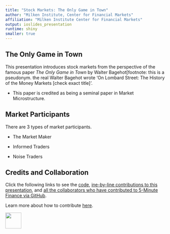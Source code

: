 ```yaml
---
title: "Stock Markets: The Only Game in Town"
author: "Milken Institute, Center for Financial Markets"
affiliation: "Milken Institute Center for Financial Markets"
output: ioslides_presentation
runtime: shiny
smaller: true
---
```


## The Only Game in Town

This presentation introduces stock markets from the perspective of the famous paper *The Only Game in Town* by Walter Bagehot[footnote: this is a pseudonym.  the real Walter Bagehot wrote 'On Lombard Street: The History of the Money Markets [check exact title]'.

-  This paper is credited as being a seminal paper in Market Microstructure.


##  Market Participants

There are 3 types of market participants.

-  The Market Maker

-  Informed Traders

-  Noise Traders

## Credits and Collaboration


Click the following links to see the [code](https://github.com/FinancialMarkets/5MinuteFinance/blob/master/Equity/stock_markets_only_game_in_town/stock_markets_only_game_in_town.Rmd), [ine-by-line contributions to this presentation](https://github.com/FinancialMarkets/5MinuteFinance/blame/master/Equity/stock_markets_only_game_in_town/stock_markets_only_game_in_town.Rmd), and [all the collaborators who have contributed to 5-Minute Finance via GitHub](https://github.com/FinancialMarkets/5MinuteFinance/graphs/contributors).

Learn more about how to contribute [here](http://www.5minutefinance.org/how-to-contribute).


<div class="MIfooter"><img src="mi.png" style="height:50px;"></div> 
